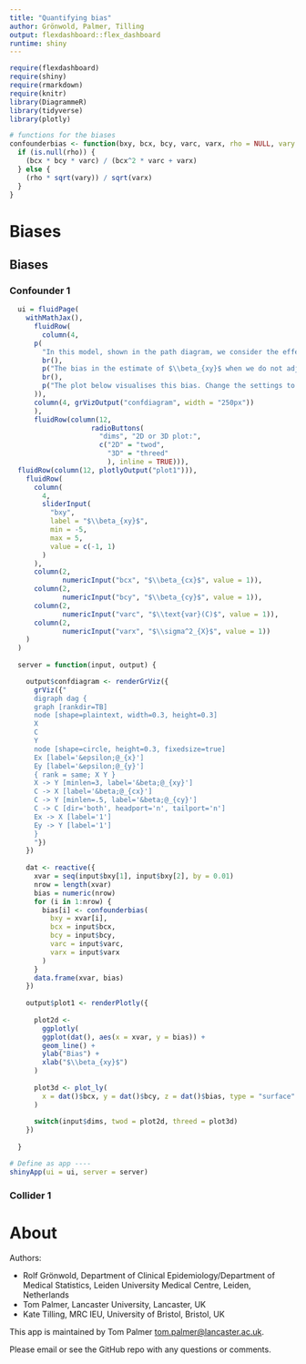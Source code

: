 ```yaml
---
title: "Quantifying bias"
author: Grönwold, Palmer, Tilling
output: flexdashboard::flex_dashboard
runtime: shiny
---
```


```r
require(flexdashboard)
require(shiny)
require(rmarkdown)
require(knitr)
library(DiagrammeR)
library(tidyverse)
library(plotly)
```

```r
# functions for the biases
confounderbias <- function(bxy, bcx, bcy, varc, varx, rho = NULL, vary = NULL) {
  if (is.null(rho)) {
    (bcx * bcy * varc) / (bcx^2 * varc + varx)
  } else {
    (rho * sqrt(vary)) / sqrt(varx)
  }
}
```

# Biases

## Biases {.tabset}

### Confounder 1

```r
  ui = fluidPage(
    withMathJax(),
      fluidRow(
        column(4,
      p(
        "In this model, shown in the path diagram, we consider the effect of omitting a confounder, $C$, from the regression of $Y$ on $X$."),
        br(),
        p("The bias in the estimate of $\\beta_{xy}$ when we do not adjust for $C$ is given by: $$\\text{Bias} = \\frac{\\beta_{cx}\\beta_{cy}\\text{var}(C)}{\\beta_{cx}^2\\text{var}(C) + \\sigma_{X}^2}$$"),
        br(),
        p("The plot below visualises this bias. Change the settings to explore how the bias changes."
      )),
      column(4, grVizOutput("confdiagram", width = "250px"))
      ),
      fluidRow(column(12,
                    radioButtons(
                      "dims", "2D or 3D plot:",
                      c("2D" = "twod",
                        "3D" = "threed"
                        ), inline = TRUE))),
  fluidRow(column(12, plotlyOutput("plot1"))),
    fluidRow(
      column(
        4,
        sliderInput(
          "bxy",
          label = "$\\beta_{xy}$",
          min = -5,
          max = 5,
          value = c(-1, 1)
        )
      ),
      column(2,
             numericInput("bcx", "$\\beta_{cx}$", value = 1)),
      column(2,
             numericInput("bcy", "$\\beta_{cy}$", value = 1)),
      column(2,
             numericInput("varc", "$\\text{var}(C)$", value = 1)),
      column(2,
             numericInput("varx", "$\\sigma^2_{X}$", value = 1))
    )
  )
  
  server = function(input, output) {

    output$confdiagram <- renderGrViz({
      grViz({"
      digraph dag {
      graph [rankdir=TB]
      node [shape=plaintext, width=0.3, height=0.3]
      X 
      C 
      Y
      node [shape=circle, height=0.3, fixedsize=true]
      Ex [label='&epsilon;@_{x}']
      Ey [label='&epsilon;@_{y}']
      { rank = same; X Y }
      X -> Y [minlen=3, label='&beta;@_{xy}']
      C -> X [label='&beta;@_{cx}']
      C -> Y [minlen=.5, label='&beta;@_{cy}']
      C -> C [dir='both', headport='n', tailport='n']
      Ex -> X [label='1']
      Ey -> Y [label='1']
      }
      "})
    })
    
    dat <- reactive({
      xvar = seq(input$bxy[1], input$bxy[2], by = 0.01)
      nrow = length(xvar)
      bias = numeric(nrow)
      for (i in 1:nrow) {
        bias[i] <- confounderbias(
          bxy = xvar[i],
          bcx = input$bcx,
          bcy = input$bcy,
          varc = input$varc,
          varx = input$varx
        )
      }
      data.frame(xvar, bias)
    })
    
    output$plot1 <- renderPlotly({
      
      plot2d <- 
        ggplotly(
        ggplot(dat(), aes(x = xvar, y = bias)) + 
        geom_line() + 
        ylab("Bias") + 
        xlab("$\\beta_{xy}$")
      )
      
      plot3d <- plot_ly(
        x = dat()$bcx, y = dat()$bcy, z = dat()$bias, type = "surface"
      )
      
      switch(input$dims, twod = plot2d, threed = plot3d)
    })
    
  }

# Define as app ----
shinyApp(ui = ui, server = server)
```

### Collider 1

# About

Authors:

- Rolf Grönwold, Department of Clinical Epidemiology/Department of Medical Statistics, Leiden University Medical Centre, Leiden, Netherlands
- Tom Palmer, Lancaster University, Lancaster, UK
- Kate Tilling, MRC IEU, University of Bristol, Bristol, UK

This app is maintained by Tom Palmer <tom.palmer@lancaster.ac.uk>.

Please email or see the GitHub repo with any questions or comments.